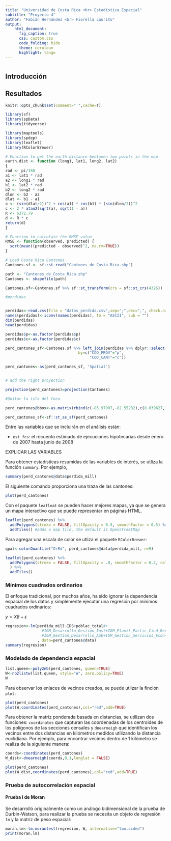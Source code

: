---
title: "Universidad de Costa Rica <br> Estadística Espacial"
subtitle: "Proyecto 4"
author: "Fabián Hernández <br> Fiorella Laurito"
output: 
    html_document:
      fig_caption: true
      css: custom.css
      code_folding: hide
      theme: cerulean
      highlight: tango
---

<script>
   $(document).ready(function() {
     $head = $('#header');
     $head.prepend('<img src=\"logo.png\" style=\"float: right;width: 250px;\"/>')
   });
</script>

# {.tabset .tabset-fade .tabset-pills}

## Introducción

## Resultados

```{r setup, include=FALSE}
knitr::opts_chunk$set(comment=" ",cache=T)

library(sf)
library(spData)
library(tidyverse)

library(maptools)
library(spdep)
library(leaflet)
library(RColorBrewer)

# Function to get the earth distance beetween two points in the map
earth.dist <- function (long1, lat1, long2, lat2)
{
rad <- pi/180
a1 <- lat1 * rad
a2 <- long1 * rad
b1 <- lat2 * rad
b2 <- long2 * rad
dlon <- b2 - a2
dlat <- b1 - a1
a <- (sin(dlat/2))^2 + cos(a1) * cos(b1) * (sin(dlon/2))^2
c <- 2 * atan2(sqrt(a), sqrt(1 - a))
R <- 6372.79
d <- R * c
return(d)
}

# Function to calculate the RMSE value
RMSE <- function(observed, predicted) {
  sqrt(mean((predicted - observed)^2, na.rm=TRUE))
}

```



```{r}
# Load Costa Rica Cantones
Cantones.sf <- sf::st_read("Cantones_de_Costa_Rica.shp") 

path <- "Cantones_de_Costa_Rica.shp"
Cantones <- shapefile(path)

Cantones.sf<-Cantones.sf %>% sf::st_transform(crs = sf::st_crs(4326))

#perdidas


perdidas<-read.csv(file = "datos_perdida.csv",sep=";",dec=",", check.names = F, encoding = "UTF-8")
names(perdidas)<-iconv(names(perdidas), to = "ASCII", sub = "")
dim(perdidas)
head(perdidas)

perdidas$p<-as.factor(perdidas$p)
perdidas$c<-as.factor(perdidas$c)

perd_cantones_sf<-Cantones.sf %>% left_join(perdidas %>% dplyr::select(-"perdida"), 
                                by=c("COD_PROV"="p",
                                     "COD_CANT"="c"))

perd_cantones<-as(perd_cantones_sf, 'Spatial')


# add the right proyection

projection(perd_cantones)=projection(Cantones)  

#Quitar la isla del Coco

perd_cantones@bbox<-as.matrix(rbind(c(-85.97907,-82.55232),c(8.039627,11.21976)))

perd_cantones_sf<-sf::st_as_sf(perd_cantones)


```


Entre las variables que se incluirán en el análisis están:

* `est_fcs`: el recuento estimado de ejecuciones hipotecarias desde enero de 2007 hasta junio de 2008

EXPLICAR LAS VARIABLES

Para obtener estadísticas resumidas de las variables de interés, se utliza la función `summary`. Por ejemplo,

```{r}
summary(perd_cantones@data$perdida_mill)
```

El siguiente comando proporciona una traza de las cantones:

```{r}
plot(perd_cantones)
```

Con el paquete `leafleat` se pueden hacer mejores mapas, ya que se genera un mapa interactivo que se puede representar en páginas HTML.

```{r}
leaflet(perd_cantones) %>%
  addPolygons(stroke = FALSE, fillOpacity = 0.5, smoothFactor = 0.5) %>%
  addTiles() #adds a map tile, the default is OpenStreetMap
```

Para agregar una escala de color se utliza el paquete `RColorBrewer`:

```{r}
qpal<-colorQuantile("OrRd", perd_cantones@data$perdida_mill, n=9) 

leaflet(perd_cantones) %>%
  addPolygons(stroke = FALSE, fillOpacity = .8, smoothFactor = 0.2, color = ~qpal(perdida_mill)
  ) %>%
  addTiles()
```


### Mínimos cuadrados ordinarios

El enfoque tradicional, por muchos años, ha sido ignorar la dependencia espacial de los datos y simplemente ejecutar una regresión por mínimos cuadrados ordinarios:

$y=X\beta+\epsilon$

```{r}

regresion<-lm(perdida_mill~IDS+poblac_total#+
                #IGM_Desarrollo_Gestion_Inst+IGM_Planif_Partic_Ciud_Rend_Cuent+
                #IGM_Gestion_Desarrollo_Amb+IGM_Gestion_Servicios_Econ+IGM_Gestion_Serv_Social
              , data=perd_cantones@data)
summary(regresion)

```

### Modelado de dependencia espacial

```{r}
list.queen<-poly2nb(perd_cantones, queen=TRUE)
W<-nb2listw(list.queen, style="W", zero.policy=TRUE)
W
```

Para observar los enlaces de vecinos creados, se puede utlizar la finción `plot`:

```{r}
plot(perd_cantones)
plot(W,coordinates(perd_cantones),col="red",add=TRUE)
```


Para obtener la matriz ponderada basada en distancias, se utilizan dos funciones: `coordinates` que capturan las coordenadas de los centroides de los polígonos de las secciones censales y `dnearneigh` que identifican los vecinos entre dos distancias en kilómetros medidos utilizando la distancia euclidiana. Por ejemplo, para encontrar vecinos dentro de 1 kilómetro se realiza de la siguiente manera:


```{r}
coords<-coordinates(perd_cantones)
W_dist<-dnearneigh(coords,0,1,longlat = FALSE)
```


```{r}
plot(perd_cantones)
plot(W_dist,coordinates(perd_cantones),col="red",add=TRUE)
```

### Prueba de autocorrelación espacial

#### Prueba I de Moran

Se desarrolló originalmente como un análogo bidimensional de la prueba de Durbin-Watson, para realizar la prueba se necesita un objeto de regresión `lm` y la matriz de peso espacial:

```{r}
moran.lm<-lm.morantest(regresion, W, alternative="two.sided")
print(moran.lm)
```





